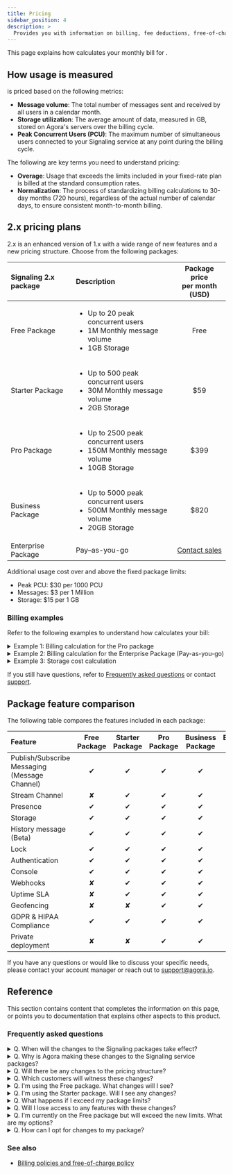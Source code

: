 ```yaml
---
title: Pricing
sidebar_position: 4
description: >
  Provides you with information on billing, fee deductions, free-of-charge policy, and any suspension to your account based on the account type.
---
```




This page explains how <Vg k="COMPANY" /> calculates your monthly bill for <Vg k="SIG"/>.

## How <Vg k="SIG" /> usage is measured

<Vg k="SIG" /> is priced based on the following metrics:

- **Message volume**: The total number of messages sent and received by all users in a calendar month.
- **Storage utilization**: The average amount of data, measured in GB, stored on Agora's servers over the billing cycle.
- **Peak Concurrent Users (PCU)**: The maximum number of simultaneous users connected to your Signaling service at any point during the billing cycle.

The following are key terms you need to understand pricing:

- **Overage**: Usage that exceeds the limits included in your fixed-rate plan is billed at the standard consumption rates.
- **Normalization**: The process of standardizing billing calculations to 30-day months (720 hours), regardless of the actual number of calendar days, to ensure consistent month-to-month billing.

<Pricing />

## <Vg k="SIG"/> 2.x pricing plans

<Vg k="SIG"/> 2.x is an enhanced version of 1.x with a wide range of new features and a new pricing structure. Choose from the following packages:

| Signaling 2.x package | Description | Package price<br/> per month (USD) |
|:-------------|:------------------------------------------|:---------:|
| Free Package | <ul><li>Up to 20 peak concurrent users</li><li> 1M Monthly message volume</li><li> 1GB Storage</li></ul> | Free |
| Starter Package | <ul><li>Up to 500 peak concurrent users</li><li> 30M Monthly message volume</li><li> 2GB Storage</li></ul> | $59 |
| Pro Package | <ul><li>Up to 2500 peak concurrent users</li><li> 150M Monthly message volume</li><li> 10GB Storage</li></ul> | $399 |
| Business Package | <ul><li>Up to 5000 peak concurrent users</li><li> 500M Monthly message volume</li><li> 20GB Storage</li></ul> | $820 |
| Enterprise Package | Pay–as-you-go | [Contact sales](https://www.agora.io/en/talk-to-us/) |

Additional usage cost over and above the fixed package limits:

- Peak PCU: $30 per 1000 PCU
- Messages: $3 per 1 Million
- Storage: $15 per 1 GB

### Billing examples

Refer to the following examples to understand how <Vg k="COMPANY" /> calculates your bill:

<details>
<summary>Example 1: Billing calculation for the Pro package</summary>

The Pro package has a fixed monthly fee of $399, which includes:

- Up to 2,500 peak concurrent users (PCU)
- Up to 150 million monthly messages
- Up to 10GB average storage utilization

If your usage stays within these thresholds, your monthly bill is the base subscription fee of $399 with no additional charges.

If you exceed these limits, additional usage is charged at the following overage rates:

| Resource              | Billing Unit               | Rate   |
|:-----------------------|:--------------------------|--------:|
| Peak Concurrent Users | 1,000 PCU                | $30.00 |
| Message Volume       | 1 Million messages       | $3.00  |
| Storage              | 1 GB (monthly average)   | $15.00 |

</details>

<details>
<summary>Example 2: Billing calculation for the Enterprise Package (Pay-as-you-go)</summary>

The Enterprise Package follows a pure consumption-based model where you pay only
for what you use.

Example Scenario: Consider a customer with the following monthly usage:

- 20,000 peak concurrent users
- 800 million messages sent
- 3.93 GB average storage utilization

Detailed Billing Calculation:

1. Peak Concurrent Users (PCU)
    - PCU Usage: 20,000 users (highest recorded in the month)
    - PCU Rate: $30.00 per 1,000 PCU
    - PCU Cost = (20,000 ÷ 1,000) × $30.00 = $600.00

2. Message Volume
    - Total Messages: 800 million
    - Message Rate: $3.00 per million messages
    - Message Cost = 800 × $3.00 = $2,400.00

3. Storage Utilization
    - Average Monthly Storage: 3.93 GB
    - Storage Rate: $15.00 per GB per month
    - Storage Cost = 3.93 GB × $15.00 = $58.95

4. Total Monthly Invoice
    - Total Monthly Cost = PCU Cost + Message Cost + Storage Cost
        - = $600.00 + $2,400.00 + $58.95
        - = $3,058.95
</details>

<details>
<summary>Example 3: Storage cost calculation</summary>

Storage is billed based on the average monthly utilization, calculated from hourly measurements.

Storage Calculation Process:
- **Hourly measurement**: Agora captures storage utilization every hour.
- **Monthly normalization**: For billing consistency, all months are normalized to 30 days (720 hours).

**Example**: For usage in March (a 31-day month):
- Week 1: 2 GB baseline storage
- Weeks 2-3: 6 GB during high usage period
- Week 4+: 2 GB returning to baseline

**Calculation**:
- Week 1 (7 days): 2 GB × (7 days × 24 hours) = 336 GB-hours
- Weeks 2-3 (14 days): 6 GB × (14 days × 24 hours) = 2,016 GB-hours
- Week 4+ (10 days): 2 GB × (10 days × 24 hours) = 480 GB-hours

Total GB-hours: 336 + 2,016 + 480 = 2,832 GB-hours

Normalized Monthly Average: 2,832 GB-hours ÷ 720 hours (Normalization) = 3.93 GB.

Normalization is the process of standardizing billing calculations to 30-day months (720 hours) regardless of actual calendar days which is 31 in this example.

Storage Cost = 3.93 GB × $15.00 per GB = $58.95

</details>

If you still have questions, refer to [Frequently asked questions](#frequently-asked-questions) or contact [<Vg k="COMPANY" /> support](mailto:support@agora.io).

## Package feature comparison

The following table compares the features included in each package:

| Feature | Free Package | Starter Package | Pro Package | Business Package | Enterprise Package |
|:----------|:-----------:|:--------------:|:----------:|:---------------:|:-------------:|
| Publish/Subscribe Messaging<br/>(Message Channel) | ✔   | ✔| ✔   | ✔  | ✔   |
| Stream Channel    | ✘           | ✔| ✔           | ✔  | ✔   |
| Presence          | ✔           | ✔| ✔           | ✔  | ✔   |
| Storage           | ✔           | ✔| ✔           | ✔  | ✔   |
| History message (Beta) | ✔      | ✔| ✔           | ✔  | ✔   |
| Lock              | ✔           | ✔| ✔           | ✔  | ✔   |
| Authentication    | ✔           | ✔| ✔           | ✔  | ✔   |
| Console           | ✔           | ✔| ✔           | ✔  | ✔   |
| Webhooks          | ✘           | ✔| ✔           | ✔  | ✔   |
| Uptime SLA        | ✘           | ✔| ✔           | ✔  | ✔   |
| Geofencing        | ✘           | ✘| ✔           | ✔  | ✔   |
| GDPR & HIPAA Compliance  | ✔    | ✔| ✔           | ✔  | ✔   |
| Private deployment| ✘           | ✘| ✔           | ✔  | ✔   |


If you have any questions or would like to discuss your specific needs, please contact your account manager or reach out to support@agora.io.

## Reference
This section contains content that completes the information on this page, or points you to documentation that explains other aspects to this product.

### Frequently asked questions

<details>
<summary>Q. When will the changes to the Signaling packages take effect?</summary>

The changes take effect on May 1, 2025. The first invoice reflecting these changes will be generated in June 2025
</details>

<details>
<summary>Q. Why is Agora making these changes to the Signaling service packages?</summary>

These changes are being implemented to better align <Vg k="COMPANY" />'s services with industry standards and provide more consistent global service quality.
</details>

<details>
<summary>Q. Will there be any changes to the pricing structure?</summary>

No, there are no changes to the pricing structure or the costs of our existing paid
packages. The changes primarily affect capacity thresholds and feature availability
across service tiers.
</details>

<details>
<summary>Q. Which customers will witness these changes?</summary>

These changes are primarily applicable for:
- Customers using Signaling 2.x on Free, Pro, and Business packages
- Customers using Signaling 1.x on the Free package

Enterprise Package customers using Signaling 1.x in the DAU model will not be affected. Similarly no changes are applicable for the Signaling 2.x starter pack.
</details>

<details>
<summary>Q. I'm using the Free package. What changes will I see?</summary>

Free package users will see revised limits:
- Peak concurrent users reduced from 100 to 20
- Monthly message volume reduced from 3M to 1M
- Storage remains at 1GB
- Some advanced features like Stream Channel will not be available with the free package
</details>

<details>
<summary>Q. I'm using the Starter package. Will I see any changes?</summary>

There are no changes to the Starter package capacity thresholds. You will continue to
have access to:
- Up to 500 peak concurrent users
- 30M monthly message volume
- 2GB storage
- All standard features including Stream Channel, Presence, Storage, etc.
</details>

<details>
<summary>Q. What happens if I exceed my package limits?</summary>

Usage above your fixed plan limits will be charged as additional usage (overage) at
the standard consumption rates:
- Peak PCU: $30 per 1000 PCU
- Messages: $3 per 1 Million
- Storage: $15 per 1 GB per month
</details>

<details>
<summary>Q. Will I lose access to any features with these changes?</summary>

Feature availability depends on your package:
- **Free Package**: Will no longer have access to Stream Channel and Webhooks
- **Starter Package**: No changes to feature availability
- **Pro and Business Packages**: No changes to feature availability
- **Enterprise Package**: No changes to feature availability
</details>

<details>
<summary>Q. I'm currently on the Free package but will exceed the new limits. What are my
options?</summary>

If you're currently on the Free package and anticipate exceeding the new limits (20
PCU, 1M monthly messages), <Vg k="COMPANY" /> recommends upgrading to the Starter package
($59/month), which provides:

- Up to 500 peak concurrent users
- 30M monthly message volume
- 2GB storage
- Full feature access including Stream Channel and Webhooks
</details>

<details>
<summary>Q. How can I opt for changes to my package?</summary>

You can subscribe to a new package or change the subscribed package using <Vg k="CONSOLE" />.

The console shows the following messages when you attempt to upgrade, downgrade or
unsubscribe a package. 

- **Upgrade notice**:
    
    *When upgrading your package, the new package tariffs are applied immediately. The charge will be prorated based on the remaining days of the current billing cycle.*

- **Downgrade notice**:

    *Your downgrade will take effect at the end of the current billing cycle. Until then, you will be charged at the current package rate.*

- **Unsubscribe notice**:
    
    *Unsubscribing will take effect at the end of the current billing cycle. Post which, your account will automatically switch to the Free Signaling 2.x package.*

If you need any further assistance, contact your account manager or reach out to
support@agora.io to discuss your specific needs and concerns.

</details>

<Reference />

### See also

- [Billing policies and free-of-charge policy](../reference/billing-policies)